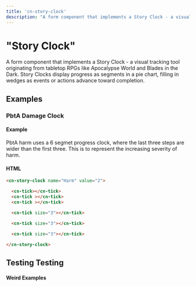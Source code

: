 ```yaml
---
title: 'cn-story-clock'
description: "A form component that implements a Story Clock - a visual tracking tool originating from tabletop RPGs like Apocalypse World and Blades in the Dark. Story Clocks display progress as segments in a pie chart, filling in wedges as events or actions advance toward completion."
---
```


# "Story Clock"

A form component that implements a Story Clock - a visual tracking tool originating from tabletop RPGs like Apocalypse World and Blades in the Dark. Story Clocks display progress as segments in a pie chart, filling in wedges as events or actions advance toward completion.

## Examples

<CnStoryClockExamples />

### PbtA Damage Clock

<div class="grid two-cols">
<div>

#### Example

<cn-story-clock name="Harm" value="2">

  <cn-tick></cn-tick>
  <cn-tick ></cn-tick>
  <cn-tick ></cn-tick>

  <cn-tick size="3"></cn-tick>

  <cn-tick size="3"></cn-tick>
  
  <cn-tick size="3"></cn-tick>

</cn-story-clock>

PbtA harm uses a 6 segmet progress clock, where the last three steps are wider than the first three. 
This is to represent the increasing severity of harm.

</div>
<div>

#### HTML

```html
<cn-story-clock name="Harm" value="2">

  <cn-tick></cn-tick>
  <cn-tick ></cn-tick>
  <cn-tick ></cn-tick>

  <cn-tick size="3"></cn-tick>

  <cn-tick size="3"></cn-tick>
  
  <cn-tick size="3"></cn-tick>

</cn-story-clock>
```
</div>
</div>


## Testing Testing

<cn-story-clock value="1">
  <cn-tick></cn-tick>
  <cn-tick></cn-tick>
</cn-story-clock>

<cn-story-clock value="2">
  <cn-tick></cn-tick>
  <cn-tick></cn-tick>
  <cn-tick></cn-tick>
</cn-story-clock>

<cn-story-clock value="3">
  <cn-tick></cn-tick>
  <cn-tick></cn-tick>
  <cn-tick></cn-tick>
  <cn-tick></cn-tick>
</cn-story-clock>

<cn-story-clock value="3">
  <cn-tick></cn-tick>
  <cn-tick></cn-tick>
  <cn-tick></cn-tick>
  <cn-tick></cn-tick>
  <cn-tick></cn-tick>
</cn-story-clock>

<cn-story-clock value="2">
  <cn-tick></cn-tick>
  <cn-tick></cn-tick>
  <cn-tick></cn-tick>
  <cn-tick></cn-tick>
  <cn-tick></cn-tick>
  <cn-tick></cn-tick>
</cn-story-clock>

<cn-story-clock value="3">
  <cn-tick></cn-tick>
  <cn-tick></cn-tick>
  <cn-tick></cn-tick>
  <cn-tick></cn-tick>
  <cn-tick></cn-tick>
  <cn-tick></cn-tick>
  <cn-tick></cn-tick>
</cn-story-clock>

<cn-story-clock value="7">
  <cn-tick></cn-tick>
  <cn-tick></cn-tick>
  <cn-tick></cn-tick>
  <cn-tick></cn-tick>
  <cn-tick></cn-tick>
  <cn-tick></cn-tick>
  <cn-tick></cn-tick>
  <cn-tick></cn-tick>
  <cn-tick></cn-tick>
  <cn-tick></cn-tick>
  <cn-tick></cn-tick>
  <cn-tick></cn-tick>
</cn-story-clock>

#### Weird Examples

<cn-story-clock value="0">
  <cn-tick></cn-tick>
  <cn-tick size="10"></cn-tick>
</cn-story-clock>

<cn-story-clock value="1">
  <cn-tick size="4"></cn-tick>
  <cn-tick size="3"></cn-tick>
  <cn-tick size="2"></cn-tick>
  <cn-tick></cn-tick>
</cn-story-clock>

<cn-story-clock value="2">
  <cn-tick></cn-tick>
  <cn-tick size="2"></cn-tick>
  <cn-tick size="3"></cn-tick>
  <cn-tick size="6"></cn-tick>
</cn-story-clock>

<cn-story-clock value="5">
  <cn-tick></cn-tick>
  <cn-tick size="2"></cn-tick>
  <cn-tick size="3"></cn-tick>
  <cn-tick size="4"></cn-tick>
  <cn-tick size="5"></cn-tick>
  <cn-tick size="6"></cn-tick>
  <cn-tick size="7"></cn-tick>
  <cn-tick size="8"></cn-tick>
  <cn-tick size="9"></cn-tick>
  <cn-tick size="10"></cn-tick>
  <cn-tick size="11"></cn-tick>
  <cn-tick size="12"></cn-tick>
</cn-story-clock>